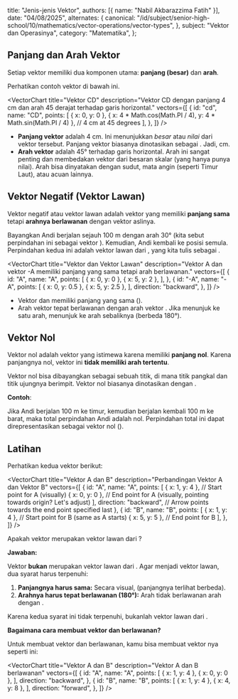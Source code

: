 
  title: "Jenis-jenis Vektor",
  authors: [{ name: "Nabil Akbarazzima Fatih" }],
  date: "04/08/2025",
  alternates: {
    canonical:
      "/id/subject/senior-high-school/10/mathematics/vector-operations/vector-types",
  },
  subject: "Vektor dan Operasinya",
  category: "Matematika",
};

## Panjang dan Arah Vektor

Setiap vektor memiliki dua komponen utama: **panjang (besar)** dan **arah**.

Perhatikan contoh vektor <InlineMath math="\overrightarrow{CD}" /> di bawah ini.

<VectorChart
  title="Vektor CD"
  description="Vektor CD dengan panjang 4 cm dan arah 45 derajat terhadap garis horizontal."
  vectors={[
    {
      id: "cd",
      name: "CD",
      points: [
        { x: 0, y: 0 },
        { x: 4 * Math.cos(Math.PI / 4), y: 4 * Math.sin(Math.PI / 4) }, // 4 cm at 45 degrees
      ],
    },
  ]}
/>

- **Panjang vektor** <InlineMath math="\overrightarrow{CD}" /> adalah 4 cm. Ini menunjukkan _besar_ atau _nilai_ dari vektor tersebut. Panjang vektor <InlineMath math="\vec{v}" /> biasanya dinotasikan sebagai <InlineMath math="|\vec{v}|" />. Jadi, <InlineMath math="|\overrightarrow{CD}| = 4" /> cm.
- **Arah vektor** <InlineMath math="\overrightarrow{CD}" /> adalah 45° terhadap garis horizontal. Arah ini sangat penting dan membedakan vektor dari besaran skalar (yang hanya punya nilai). Arah bisa dinyatakan dengan sudut, mata angin (seperti Timur Laut), atau acuan lainnya.

## Vektor Negatif (Vektor Lawan)

Vektor negatif atau vektor lawan adalah vektor yang memiliki **panjang sama** tetapi **arahnya berlawanan** dengan vektor aslinya.

Bayangkan Andi berjalan sejauh 100 m dengan arah 30° (kita sebut perpindahan ini sebagai vektor <InlineMath math="\vec{A}" />). Kemudian, Andi kembali ke posisi semula. Perpindahan kedua ini adalah vektor lawan dari <InlineMath math="\vec{A}" />, yang kita tulis sebagai <InlineMath math="-\vec{A}" />.

<VectorChart
  title="Vektor dan Vektor Lawan"
  description="Vektor A dan vektor -A memiliki panjang yang sama tetapi arah berlawanan."
  vectors={[
    {
      id: "A",
      name: "A",
      points: [
        { x: 0, y: 0 },
        { x: 5, y: 2 },
      ],
    },
    {
      id: "-A",
      name: "-A",
      points: [
        { x: 0, y: 0.5 },
        { x: 5, y: 2.5 },
      ],
      direction: "backward",
    },
  ]}
/>

- Vektor <InlineMath math="\vec{A}" /> dan <InlineMath math="-\vec{A}" /> memiliki panjang yang sama (<InlineMath math="|\vec{A}| = |-\vec{A}|" />).
- Arah vektor <InlineMath math="-\vec{A}" /> tepat berlawanan dengan arah vektor <InlineMath math="\vec{A}" />. Jika <InlineMath math="\vec{A}" /> menunjuk ke satu arah, <InlineMath math="-\vec{A}" /> menunjuk ke arah sebaliknya (berbeda 180°).

## Vektor Nol

Vektor nol adalah vektor yang istimewa karena memiliki **panjang nol**. Karena panjangnya nol, vektor ini **tidak memiliki arah tertentu**.

Vektor nol bisa dibayangkan sebagai sebuah titik, di mana titik pangkal dan titik ujungnya berimpit. Vektor nol biasanya dinotasikan dengan <InlineMath math="\vec{0}" />.

**Contoh**:

Jika Andi berjalan 100 m ke timur, kemudian berjalan kembali 100 m ke barat, maka total perpindahan Andi adalah nol. Perpindahan total ini dapat direpresentasikan sebagai vektor nol (<InlineMath math="\vec{0}" />).

## Latihan

Perhatikan kedua vektor berikut:

<VectorChart
  title="Vektor A dan B"
  description="Perbandingan Vektor A dan Vektor B"
  vectors={[
    {
      id: "A",
      name: "A",
      points: [
        { x: 1, y: 4 }, // Start point for A (visually)
        { x: 0, y: 0 }, // End point for A (visually, pointing towards origin? Let's adjust)
      ],
      direction: "backward", // Arrow points towards the end point specified last
    },
    {
      id: "B",
      name: "B",
      points: [
        { x: 1, y: 4 }, // Start point for B (same as A starts)
        { x: 5, y: 5 }, // End point for B
      ],
    },
  ]}
/>

Apakah vektor <InlineMath math="\vec{A}" /> merupakan vektor lawan dari <InlineMath math="\vec{B}" />?

**Jawaban:**

Vektor <InlineMath math="\vec{A}" /> **bukan** merupakan vektor lawan dari <InlineMath math="\vec{B}" />. Agar menjadi vektor lawan, dua syarat harus terpenuhi:

1.  **Panjangnya harus sama:** Secara visual, <InlineMath math="|\vec{A}| \neq |\vec{B}|" /> (panjangnya terlihat berbeda).
2.  **Arahnya harus tepat berlawanan (180°):** Arah <InlineMath math="\vec{A}" /> tidak berlawanan arah dengan <InlineMath math="\vec{B}" />.

Karena kedua syarat ini tidak terpenuhi, <InlineMath math="\vec{A}" /> bukanlah vektor lawan dari <InlineMath math="\vec{B}" />.

**Bagaimana cara membuat vektor <InlineMath math="\vec{A}" /> dan <InlineMath math="\vec{B}" /> berlawanan?**

Untuk membuat vektor <InlineMath math="\vec{A}" /> dan <InlineMath math="\vec{B}" /> berlawanan, kamu bisa membuat vektor nya seperti ini:

<VectorChart
  title="Vektor A dan B"
  description="Vektor A dan B berlawanan"
  vectors={[
    {
      id: "A",
      name: "A",
      points: [
        { x: 1, y: 4 },
        { x: 0, y: 0 },
      ],
      direction: "backward",
    },
    {
      id: "B",
      name: "B",
      points: [
        { x: 1, y: 4 },
        { x: 4, y: 8 },
      ],
      direction: "forward",
    },
  ]}
/>

